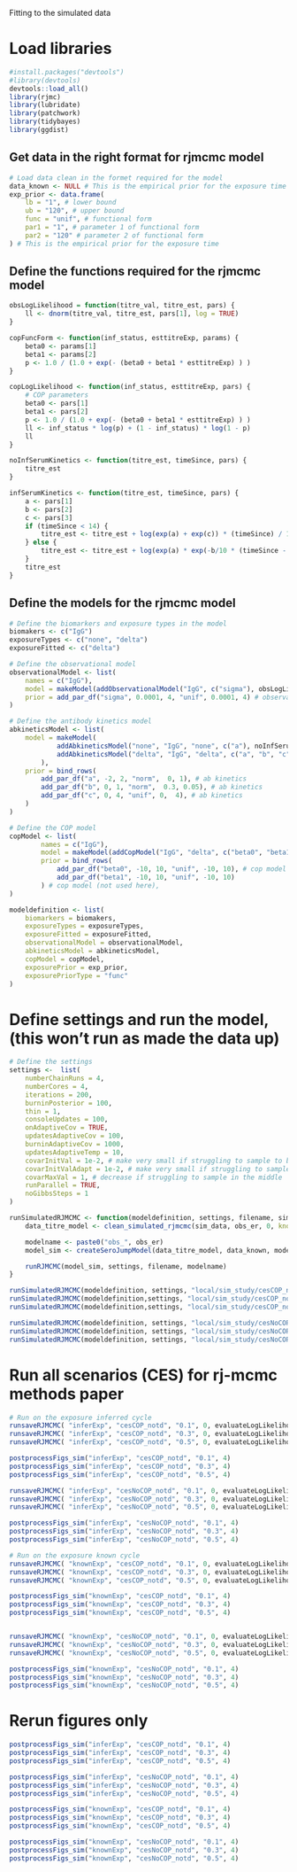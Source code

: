 

Fitting to the simulated data

# Load libraries

```r

#install.packages("devtools")
#library(devtools)
devtools::load_all()
library(rjmc)
library(lubridate)
library(patchwork)
library(tidybayes)
library(ggdist)

```

## Get data in the right format for rjmcmc model

```r
# Load data clean in the formet required for the model
data_known <- NULL # This is the empirical prior for the exposure time
exp_prior <- data.frame(
    lb = "1", # lower bound
    ub = "120", # upper bound
    func = "unif", # functional form
    par1 = "1", # parameter 1 of functional form
    par2 = "120" # parameter 2 of functional form
) # This is the empirical prior for the exposure time

```

## Define the functions required for the rjmcmc model

```r

obsLogLikelihood = function(titre_val, titre_est, pars) {
    ll <- dnorm(titre_val, titre_est, pars[1], log = TRUE)
}

copFuncForm <- function(inf_status, esttitreExp, params) {
    beta0 <- params[1]
    beta1 <- params[2]
    p <- 1.0 / (1.0 + exp(- (beta0 + beta1 * esttitreExp) ) )
}

copLogLikelihood <- function(inf_status, esttitreExp, pars) {
    # COP parameters
    beta0 <- pars[1]
    beta1 <- pars[2]
    p <- 1.0 / (1.0 + exp(- (beta0 + beta1 * esttitreExp) ) )
    ll <- inf_status * log(p) + (1 - inf_status) * log(1 - p)
    ll
}

noInfSerumKinetics <- function(titre_est, timeSince, pars) {
    titre_est
}

infSerumKinetics <- function(titre_est, timeSince, pars) {
    a <- pars[1] 
    b <- pars[2] 
    c <- pars[3]
    if (timeSince < 14) {
        titre_est <- titre_est + log(exp(a) + exp(c)) * (timeSince) / 14;
    } else {
        titre_est <- titre_est + log(exp(a) * exp(-b/10 * (timeSince - 14)) + exp(c));
    }
    titre_est
}


```

## Define the models for the rjmcmc model

```r


# Define the biomarkers and exposure types in the model
biomakers <- c("IgG")
exposureTypes <- c("none", "delta")
exposureFitted <- c("delta")

# Define the observational model
observationalModel <- list(
    names = c("IgG"),
    model = makeModel(addObservationalModel("IgG", c("sigma"), obsLogLikelihood)),
    prior = add_par_df("sigma", 0.0001, 4, "unif", 0.0001, 4) # observational model,
)

# Define the antibody kinetics model
abkineticsModel <- list(
    model = makeModel(
            addAbkineticsModel("none", "IgG", "none", c("a"), noInfSerumKinetics),
            addAbkineticsModel("delta", "IgG", "delta", c("a", "b", "c"), infSerumKinetics)
        ),
    prior = bind_rows(
        add_par_df("a", -2, 2, "norm",  0, 1), # ab kinetics
        add_par_df("b", 0, 1, "norm",  0.3, 0.05), # ab kinetics
        add_par_df("c", 0, 4, "unif", 0,  4), # ab kinetics
    )
)

# Define the COP model
copModel <- list( 
        names = c("IgG"),
        model = makeModel(addCopModel("IgG", "delta", c("beta0", "beta1"), copFuncForm, copLogLikelihood)),
        prior = bind_rows(
            add_par_df("beta0", -10, 10, "unif", -10, 10), # cop model (not used here)
            add_par_df("beta1", -10, 10, "unif", -10, 10)
        ) # cop model (not used here),
)

modeldefinition <- list(
    biomarkers = biomakers,
    exposureTypes = exposureTypes,
    exposureFitted = exposureFitted,
    observationalModel = observationalModel,
    abkineticsModel = abkineticsModel,
    copModel = copModel,
    exposurePrior = exp_prior,
    exposurePriorType = "func"
)

```

# Define settings and run the model, (this won't run as made the data up)

```r

# Define the settings
settings <-  list(
    numberChainRuns = 4,
    numberCores = 4,
    iterations = 200,
    burninPosterior = 100,
    thin = 1,
    consoleUpdates = 100,
    onAdaptiveCov = TRUE,
    updatesAdaptiveCov = 100,
    burninAdaptiveCov = 1000,
    updatesAdaptiveTemp = 10,
    covarInitVal = 1e-2, # make very small if struggling to sample to beginning
    covarInitValAdapt = 1e-2, # make very small if struggling to sample to beginning
    covarMaxVal = 1, # decrease if struggling to sample in the middle
    runParallel = TRUE,
    noGibbsSteps = 1
)

runSimulatedRJMCMC <- function(modeldefinition, settings, filename, sim_data, obs_er) {
    data_titre_model <- clean_simulated_rjmcmc(sim_data, obs_er, 0, known_exp = FALSE) %>% rename(IgG = titre)

    modelname <- paste0("obs_", obs_er)
    model_sim <- createSeroJumpModel(data_titre_model, data_known, modeldefinition)

    runRJMCMC(model_sim, settings, filename, modelname)
}

runSimulatedRJMCMC(modeldefinition, settings, "local/sim_study/cesCOP_notd/InferExp", "cesCOP_notd", "0.1")
runSimulatedRJMCMC(modeldefinition,settings, "local/sim_study/cesCOP_notd/InferExp", "cesCOP_notd", "0.3")
runSimulatedRJMCMC(modeldefinition,settings, "local/sim_study/cesCOP_notd/InferExp", "cesCOP_notd", "0.5")

runSimulatedRJMCMC(modeldefinition, settings, "local/sim_study/cesNoCOP_notd/InferExp", "cesCOP_notd", "0.1")
runSimulatedRJMCMC(modeldefinition, settings, "local/sim_study/cesNoCOP_notd/InferExp", "cesCOP_notd", "0.3")
runSimulatedRJMCMC(modeldefinition, settings, "local/sim_study/cesNoCOP_notd/InferExp", "cesCOP_notd", "0.5")


```


# Run all scenarios (CES) for rj-mcmc methods paper


```r

# Run on the exposure inferred cycle
runsaveRJMCMC( "inferExp", "cesCOP_notd", "0.1", 0, evaluateLogLikelihood, par_tab, exp_prior, cop_func)
runsaveRJMCMC( "inferExp", "cesCOP_notd", "0.3", 0, evaluateLogLikelihood, par_tab, exp_prior, cop_func)
runsaveRJMCMC( "inferExp", "cesCOP_notd", "0.5", 0, evaluateLogLikelihood, par_tab, exp_prior, cop_func)

postprocessFigs_sim("inferExp", "cesCOP_notd", "0.1", 4)
postprocessFigs_sim("inferExp", "cesCOP_notd", "0.3", 4)
postprocessFigs_sim("inferExp", "cesCOP_notd", "0.5", 4)

runsaveRJMCMC( "inferExp", "cesNoCOP_notd", "0.1", 0, evaluateLogLikelihood, par_tab, exp_prior, cop_func)
runsaveRJMCMC( "inferExp", "cesNoCOP_notd", "0.3", 0, evaluateLogLikelihood, par_tab, exp_prior, cop_func)
runsaveRJMCMC( "inferExp", "cesNoCOP_notd", "0.5", 0, evaluateLogLikelihood, par_tab, exp_prior, cop_func)

postprocessFigs_sim("inferExp", "cesNoCOP_notd", "0.1", 4)
postprocessFigs_sim("inferExp", "cesNoCOP_notd", "0.3", 4)
postprocessFigs_sim("inferExp", "cesNoCOP_notd", "0.5", 4)

# Run on the exposure known cycle
runsaveRJMCMC( "knownExp", "cesCOP_notd", "0.1", 0, evaluateLogLikelihood, par_tab, exp_prior, cop_func, TRUE)
runsaveRJMCMC( "knownExp", "cesCOP_notd", "0.3", 0, evaluateLogLikelihood, par_tab, exp_prior, cop_func, TRUE)
runsaveRJMCMC( "knownExp", "cesCOP_notd", "0.5", 0, evaluateLogLikelihood, par_tab, exp_prior, cop_func, TRUE)

postprocessFigs_sim("knownExp", "cesCOP_notd", "0.1", 4)
postprocessFigs_sim("knownExp", "cesCOP_notd", "0.3", 4)
postprocessFigs_sim("knownExp", "cesCOP_notd", "0.5", 4)


runsaveRJMCMC( "knownExp", "cesNoCOP_notd", "0.1", 0, evaluateLogLikelihood, par_tab, exp_prior, cop_func, TRUE)
runsaveRJMCMC( "knownExp", "cesNoCOP_notd", "0.3", 0, evaluateLogLikelihood, par_tab, exp_prior, cop_func, TRUE)
runsaveRJMCMC( "knownExp", "cesNoCOP_notd", "0.5", 0, evaluateLogLikelihood, par_tab, exp_prior, cop_func, TRUE)

postprocessFigs_sim("knownExp", "cesNoCOP_notd", "0.1", 4)
postprocessFigs_sim("knownExp", "cesNoCOP_notd", "0.3", 4)
postprocessFigs_sim("knownExp", "cesNoCOP_notd", "0.5", 4)


````



# Rerun figures only

```r

postprocessFigs_sim("inferExp", "cesCOP_notd", "0.1", 4)
postprocessFigs_sim("inferExp", "cesCOP_notd", "0.3", 4)
postprocessFigs_sim("inferExp", "cesCOP_notd", "0.5", 4)

postprocessFigs_sim("inferExp", "cesNoCOP_notd", "0.1", 4)
postprocessFigs_sim("inferExp", "cesNoCOP_notd", "0.3", 4)
postprocessFigs_sim("inferExp", "cesNoCOP_notd", "0.5", 4)

postprocessFigs_sim("knownExp", "cesCOP_notd", "0.1", 4)
postprocessFigs_sim("knownExp", "cesCOP_notd", "0.3", 4)
postprocessFigs_sim("knownExp", "cesCOP_notd", "0.5", 4)

postprocessFigs_sim("knownExp", "cesNoCOP_notd", "0.1", 4)
postprocessFigs_sim("knownExp", "cesNoCOP_notd", "0.3", 4)
postprocessFigs_sim("knownExp", "cesNoCOP_notd", "0.5", 4)

```